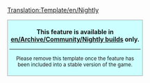 <noinclude>[[Translation:Template/en/Nightly]]</noinclude><div style="background: #ccffff; border: 1px solid #aaaaaa; padding: 3pt; margin: 0pt; width: 60%">
<center>'''This feature is available in [[en/Archive/Community/Nightly build]]s only.'''<br />
{{{1|}}}
----
<small>Please remove this template once the feature has been included into a stable version of the game.</small></center></div>